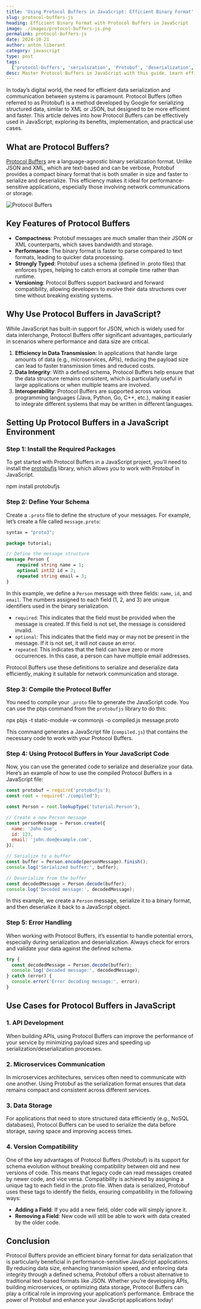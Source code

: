 ```yaml
---
title: 'Using Protocol Buffers in JavaScript: Efficient Binary Format'
slug: protocol-buffers-js
heading: Efficient Binary Format with Protocol Buffers in JavaScript
image: ./images/protocol-buffers-js.png
permalink: protocol-buffers-js
date: 2024-10-21
author: anton liberant
category: javascript
type: post
tags:
  ['protocol-buffers', 'serialization', 'Protobuf', 'deserialization', 'binary']
desc: Master Protocol Buffers in JavaScript with this guide. Learn efficient binary data serialization and deserialization for faster, smaller data exchange in your apps.
---
```


In today’s digital world, the need for efficient data serialization and communication between systems is paramount. Protocol Buffers (often referred to as Protobuf) is a method developed by Google for serializing structured data, similar to XML or JSON, but designed to be more efficient and faster. This article delves into how Protocol Buffers can be effectively used in JavaScript, exploring its benefits, implementation, and practical use cases.

## What are Protocol Buffers?

[Protocol Buffers](https://protobuf.dev/) are a language-agnostic binary serialization format. Unlike JSON and XML, which are text-based and can be verbose, Protobuf provides a compact binary format that is both smaller in size and faster to serialize and deserialize. This efficiency makes it ideal for performance-sensitive applications, especially those involving network communications or storage.

![Protocol Buffers](./images/protocol-buffers.png)

## Key Features of Protocol Buffers

- **Compactness**: Protobuf messages are much smaller than their JSON or XML counterparts, which saves bandwidth and storage.
- **Performance**: The binary format is faster to parse compared to text formats, leading to quicker data processing.
- **Strongly Typed**: Protobuf uses a schema (defined in .proto files) that enforces types, helping to catch errors at compile time rather than runtime.
- **Versioning**: Protocol Buffers support backward and forward compatibility, allowing developers to evolve their data structures over time without breaking existing systems.

## Why Use Protocol Buffers in JavaScript?

While JavaScript has built-in support for JSON, which is widely used for data interchange, Protocol Buffers offer significant advantages, particularly in scenarios where performance and data size are critical.

1. **Efficiency in Data Transmission**: In applications that handle large amounts of data (e.g., microservices, APIs), reducing the payload size can lead to faster transmission times and reduced costs.
2. **Data Integrity**: With a defined schema, Protocol Buffers help ensure that the data structure remains consistent, which is particularly useful in large applications or when multiple teams are involved.
3. **Interoperability**: Protocol Buffers are supported across various programming languages (Java, Python, Go, C++, etc.), making it easier to integrate different systems that may be written in different languages.

## Setting Up Protocol Buffers in a JavaScript Environment

### Step 1: Install the Required Packages

To get started with Protocol Buffers in a JavaScript project, you'll need to install the [protobufjs](https://github.com/protobufjs/protobuf.js/) library, which allows you to work with Protobuf in JavaScript.

<div className='code-cmd'>npm install protobufjs</div>

### Step 2: Define Your Schema

Create a `.proto` file to define the structure of your messages. For example, let’s create a file called `message.proto`:

```protobuf
syntax = "proto3";

package tutorial;

// Define the message structure
message Person {
    required string name = 1;
    optional int32 id = 2;
    repeated string email = 3;
}
```

In this example, we define a `Person` message with three fields: `name`, `id`, and `email`. The numbers assigned to each field (1, 2, and 3) are unique identifiers used in the binary serialization.

- `required`: This indicates that the field must be provided when the message is created. If this field is not set, the message is considered invalid.
- `optional`: This indicates that the field may or may not be present in the message. If it is not set, it will not cause an error.
- `repeated`: This indicates that the field can have zero or more occurrences. In this case, a person can have multiple email addresses.

Protocol Buffers use these definitions to serialize and deserialize data efficiently, making it suitable for network communication and storage.

### Step 3: Compile the Protocol Buffer

You need to compile your `.proto` file to generate the JavaScript code. You can use the pbjs command from the `protobufjs` library to do this:

<div className='code-cmd'>
  npx pbjs -t static-module -w commonjs -o compiled.js message.proto
</div>

This command generates a JavaScript file (`compiled.js`) that contains the necessary code to work with your Protocol Buffers.

### Step 4: Using Protocol Buffers in Your JavaScript Code

Now, you can use the generated code to serialize and deserialize your data. Here’s an example of how to use the compiled Protocol Buffers in a JavaScript file:

```js
const protobuf = require('protobufjs');
const root = require('./compiled');

const Person = root.lookupType('tutorial.Person');

// Create a new Person message
const personMessage = Person.create({
  name: 'John Doe',
  id: 123,
  email: 'john.doe@example.com',
});

// Serialize to a buffer
const buffer = Person.encode(personMessage).finish();
console.log('Serialized buffer:', buffer);

// Deserialize from the buffer
const decodedMessage = Person.decode(buffer);
console.log('Decoded message:', decodedMessage);
```

In this example, we create a `Person` message, serialize it to a binary format, and then deserialize it back to a JavaScript object.

### Step 5: Error Handling

When working with Protocol Buffers, it’s essential to handle potential errors, especially during serialization and deserialization. Always check for errors and validate your data against the defined schema.

```js
try {
  const decodedMessage = Person.decode(buffer);
  console.log('Decoded message:', decodedMessage);
} catch (error) {
  console.error('Error decoding message:', error);
}
```

## Use Cases for Protocol Buffers in JavaScript

### 1. API Development

When building APIs, using Protocol Buffers can improve the performance of your service by minimizing payload sizes and speeding up serialization/deserialization processes.

### 2. Microservices Communication

In microservices architectures, services often need to communicate with one another. Using Protobuf as the serialization format ensures that data remains compact and consistent across different services.

### 3. Data Storage

For applications that need to store structured data efficiently (e.g., NoSQL databases), Protocol Buffers can be used to serialize the data before storage, saving space and improving access times.

### 4. Version Compatibility

One of the key advantages of Protocol Buffers (Protobuf) is its support for schema evolution without breaking compatibility between old and new versions of code. This means that legacy code can read messages created by newer code, and vice versa. Compatibility is achieved by assigning a unique tag to each field in the .proto file. When data is serialized, Protobuf uses these tags to identify the fields, ensuring compatibility in the following ways:

- **Adding a Field**: If you add a new field, older code will simply ignore it.
- **Removing a Field**: New code will still be able to work with data created by the older code.

## Conclusion

Protocol Buffers provide an efficient binary format for data serialization that is particularly beneficial in performance-sensitive JavaScript applications. By reducing data size, enhancing transmission speed, and enforcing data integrity through a defined schema, Protobuf offers a robust alternative to traditional text-based formats like JSON. Whether you’re developing APIs, building microservices, or optimizing data storage, Protocol Buffers can play a critical role in improving your application’s performance. Embrace the power of Protobuf and enhance your JavaScript applications today!
